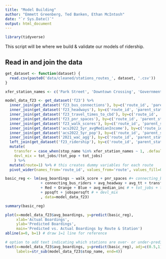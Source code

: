 ```yaml
---
title: "Model Building"
author: "Emmett Greenberg, Ted Banken, Ethan McIntosh"
date: "`r Sys.Date()`"
output: html_document
---
```


```r
library(tidyverse)
```

This script will be where we build & validate our models of ridership.

## Read in and join the data

```r
get_dataset <- function(dataset) {
  read.csv(paste0('data/cleaned/stations_routes_', dataset, '.csv'))
}

xfer_station_names <- c('Park Street', 'Downtown Crossing', 'Government Center', 'State')

model_data_f23 <- get_dataset('f23') %>%
  inner_join(get_dataset('f23_bus_connections'), by=c('route_id', 'parent_station')) %>%
  inner_join(get_dataset('f23_headways'), by=c('route_id', 'parent_station')) %>%
  inner_join(get_dataset('f23_travel_times_to_cbd'), by=c('route_id', 'parent_station')) %>%
  inner_join(get_dataset('f23_pnr_spaces'), by=c('route_id', 'parent_station')) %>%
  inner_join(get_dataset('f23_walk_scores'), by=c('route_id', 'parent_station')) %>%
  inner_join(get_dataset('acs2022_5yr_avgMedianIncome'), by=c('route_id', 'parent_station')) %>%
  inner_join(get_dataset('acs2022_5yr_pop'), by=c('route_id', 'parent_station')) %>%
  inner_join(get_dataset('2021_wac_agg'), by=c('route_id', 'parent_station')) %>%
  left_join(get_dataset('f23_ridership'), by=c('route_id', 'parent_station')) %>%
  mutate(
    transfer = case_when(stop_name %in% xfer_station_names ~ 1, .default=0),
    devl_mix = tot_jobs/(tot_pop + tot_jobs)
    ) %>%
  mutate(route=1) %>% # this creates dummy variables for each route
  pivot_wider(names_from='route_id', values_from='route', values_fill=0)
```

```r
basic_reg <- lm(avg_boardings ~ walk_score + pnr_spaces #+ connecting_bus_routes
                + connecting_bus_riders + avg_headway + avg_tt + transfer
                + Red + Orange + Blue + avg_median_inc # + tot_jobs + tot_pop 
                + ppsqft + jobspersqft # + devl_mix
                , data=model_data_f23)

summary(basic_reg)
```

```r
plot(x=model_data_f23$avg_boardings, y=predict(basic_reg),
     xlab='Actual Boardings',
     ylab='Predicted Boardings',
     main='Predicted vs. Actual Boardings by Route & Station')
abline(a=0, b=1) # draw 1=1 line for reference

# option to add text indicating which stations are over- or under-predicted
text(x=model_data_f23$avg_boardings, y=predict(basic_reg), adj=c(0.5,1), cex=0.5,
     labels=str_sub(model_data_f23$stop_name, end=4))
```

```r

```

